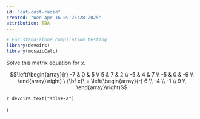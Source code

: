 ```yaml
---
id: "cat-cost-radio"
created: "Wed Apr 16 09:25:28 2025"
attribution: TBA
---
```


```r
# For stand-alone compilation testing
library(devoirs)
library(mosaicCalc)
```

::: {#exr-cat-cost-radio}
Solve this matrix equation for $x$. 

$$\left(\begin{array}{r} 
-7 & 0 & 5 \\ 
5 & 7 & 2 \\ 
-5 & 4 & 7 \\ 
-5 & 0 & -9 \\ 
\end{array}\right) \ {\bf x}\ =
\left(\begin{array}{r} 
 6 \\ 
-4 \\ 
-1 \\ 
9 \\ 
\end{array}\right)$$


`r devoirs_text("solve-a")`


:::
 <!-- end of exr-cat-cost-radio -->)
